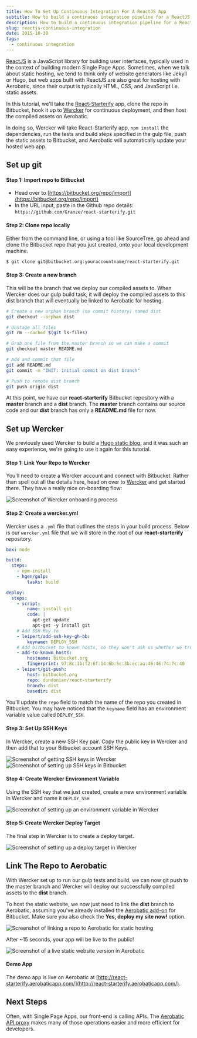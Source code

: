 ```yaml
---
title: How To Set Up Continuous Integration For A ReactJS App
subtitle: How to build a continuous integration pipeline for a ReactJS web app with Gulp, Wercker, Bitbucket, and Aerobatic
description: How to build a continuous integration pipeline for a ReactJS app using Gulp to build and test your app, Wercker for CI, Bitbucket for code hosting, and Aerobatic for hosting the static site.
slug: reactjs-continuous-integration
date: 2015-10-30
tags:
  - continuous integration
---
```


[ReactJS](https://facebook.github.io/react/) is a JavaScript library for building user interfaces, typically used in the context of building modern Single Page Apps. Sometimes, when we talk about static hosting, we tend to think only of website generators like Jekyll or Hugo, but web apps built with ReactJS are also great for hosting with Aerobatic, since their output is typically HTML, CSS, and JavaScript i.e. static assets.

In this tutorial, we'll take the [React-Starterify](https://github.com/Granze/react-starterify) app, clone the repo in Bitbucket, hook it up to [Wercker](http://wercker.com/) for continuous deployment, and then host the compiled assets on Aerobatic.

In doing so, Wercker will take React-Starterify app, `npm install` the dependencies, run the tests and build steps specified in the gulp file, push the static assets to Bitbucket, and Aerobatic will automatically update your hosted web app.

## Set up git

#### Step 1: Import repo to Bitbucket

- Head over to [https://bitbucket.org/repo/import](https://bitbucket.org/repo/import)
- In the URL input, paste in the Github repo details: `https://github.com/Granze/react-starterify.git`

#### Step 2: Clone repo locally

Either from the command line, or using a tool like SourceTree, go ahead and clone the Bitbucket repo that you just created, onto your local development machine.

```sh
$ git clone git@bitbucket.org:youraccountname/react-starterify.git
```

#### Step 3: Create a new branch

This will be the branch that we deploy our compiled assets to. When Wercker does our gulp build task, it will deploy the compiled assets to this dist branch that will eventually be linked to Aerobatic for hosting.

```bash
# Create a new orphan branch (no commit history) named dist
git checkout --orphan dist

# Unstage all files
git rm --cached $(git ls-files)

# Grab one file from the master branch so we can make a commit
git checkout master README.md

# Add and commit that file
git add README.md
git commit -m "INIT: initial commit on dist branch"

# Push to remote dist branch
git push origin dist
```

At this point, we have our **react-starterify** Bitbucket repository with a **master** branch and a **dist** branch. The **master** branch contains our source code and our **dist** branch has only a **README.md** file for now.

## Set up Wercker

We previously used Wercker to build a [Hugo static blog](/hugo-continuous-integration-with-wercker-aerobatic-and-bitbucket.html), and it was such an easy experience, we're going to use it again for this tutorial.

#### Step 1: Link Your Repo to Wercker

You'll need to create a Wercker account and connect with Bitbucket. Rather than spell out all the details here, head on over to [Wercker](http://wercker.com/) and get started there. They have a really nice on-boarding flow:

<img class="img-responsive marketing-feature-showcase--screenshot" src="//www.aerobatic.com/media/blog/hugo/wercker-setup.png" alt="Screenshot of Wercker onboarding process">

#### Step 2: Create a wercker.yml

Wercker uses a `.yml` file that outlines the steps in your build process. Below is our `wercker.yml` file that we will store in the root of our **react-starterify** repository.

```yaml
box: node

build:
  steps:
    - npm-install
    - hgen/gulp:
        tasks: build

deploy:
  steps:
    - script:
        name: install git
        code: |
          apt-get update
          apt-get -y install git
    # Add SSH-Key to
    - leipert/add-ssh-key-gh-bb:
        keyname: DEPLOY_SSH
    # Add bitbucket to known hosts, so they won't ask us whether we trust bitbucket
    - add-to-known_hosts:
        hostname: bitbucket.org
        fingerprint: 97:8c:1b:f2:6f:14:6b:5c:3b:ec:aa:46:46:74:7c:40
    - leipert/git-push:
        host: bitbucket.org
        repo: dundonian/react-starterify
        branch: dist
        basedir: dist
```

You'll update the `repo` field to match the name of the repo you created in Bitbucket. You may have noticed that the `keyname` field has an environment variable value called `DEPLOY_SSH`.

#### Step 3: Set Up SSH Keys

In Wercker, create a new SSH Key pair. Copy the public key in Wercker and then add that to your Bitbucket account SSH Keys.

<img class="img-responsive marketing-feature-showcase--screenshot" src="//www.aerobatic.com/media/blog/react-starterify/ssh-wercker.png" alt="Screenshot of getting SSH keys in Wercker">

<img class="img-responsive marketing-feature-showcase--screenshot" src="//www.aerobatic.com/media/blog/react-starterify/ssh-bb.png" alt="Screenshot of setting up SSH keys in Bitbucket">

#### Step 4: Create Wercker Environment Variable

Using the SSH key that we just created, create a new environment variable in Wercker and name it `DEPLOY_SSH`

<img class="img-responsive marketing-feature-showcase--screenshot" src="//www.aerobatic.com/media/blog/react-starterify/wercker-env-var.png" alt="Screenshot of setting up an environment variable in Wercker">

#### Step 5: Create Wercker Deploy Target

The final step in Wercker is to create a deploy target.

<img class="img-responsive marketing-feature-showcase--screenshot" src="//www.aerobatic.com/media/blog/react-starterify/wercker-deploy-target.png" alt="Screenshot of setting up a deploy target in Wercker">

## Link The Repo to Aerobatic

With Wercker set up to run our gulp tests and build, we can now git push to the master branch and Wercker will deploy our successfully compiled assets to the **dist** branch.

To host the static website, we now just need to link the **dist** branch to Aerobatic, assuming you've already installed the [Aerobatic add-on](https://bitbucket.org/account/addon-directory/) for Bitbucket. Make sure you also check the **Yes, deploy my site now!** option.

<img class="img-responsive marketing-feature-showcase--screenshot" src="//www.aerobatic.com/media/blog/react-starterify/link-repo.png" alt="Screenshot of linking a repo to Aerobatic for static hosting">

After ~15 seconds, your app will be live to the public!

<img class="img-responsive marketing-feature-showcase--screenshot" src="//www.aerobatic.com/media/blog/react-starterify/app-deployed.png" alt="Screenshot of a live static website version in Aerobatic">

#### Demo App

The demo app is live on Aerobatic at [http://react-starterify.aerobaticapp.com/](http://react-starterify.aerobaticapp.com/).

## Next Steps

Often, with Single Page Apps, our front-end is calling APIs. The [Aerobatic API proxy](/docs/#sec5) makes many of those operations easier and more efficient for developers.
